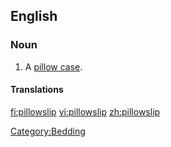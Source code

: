 ==English==

===Noun===
{{en-noun}}

# A [[pillow case]].

====Translations====
{{trans-see|pillow case}}

[[Category:Bedding]]

[[fi:pillowslip]]
[[vi:pillowslip]]
[[zh:pillowslip]]